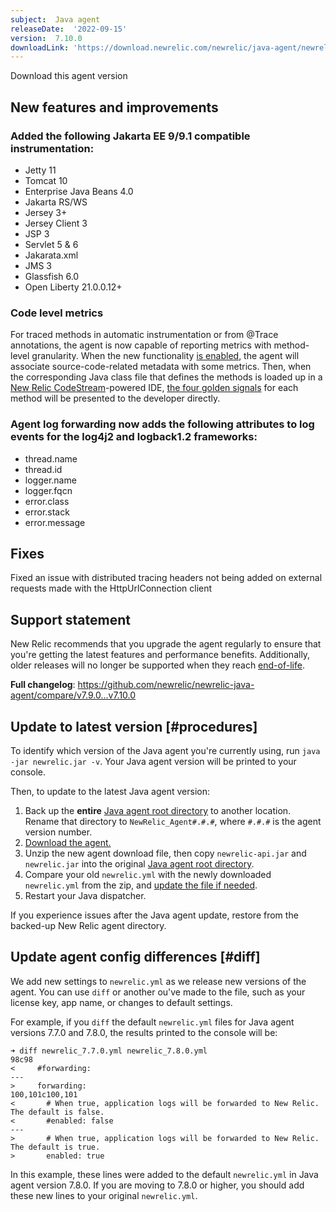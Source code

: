 ```yaml
---
subject:  Java agent
releaseDate:  '2022-09-15'
version:  7.10.0
downloadLink: 'https://download.newrelic.com/newrelic/java-agent/newrelic-agent/7.10.0/'
---
```

<ButtonGroup>
  <ButtonLink
    role="button"
    to="https://download.newrelic.com/newrelic/java-agent/newrelic-agent/7.10.0/"
    variant="primary"
  >
    Download this agent version
  </ButtonLink>
</ButtonGroup>

## New features and improvements

### Added the following Jakarta EE 9/9.1 compatible instrumentation:

* Jetty 11
* Tomcat 10
* Enterprise Java Beans 4.0
* Jakarta RS/WS
* Jersey 3+
* Jersey Client 3
* JSP 3
* Servlet 5 & 6
* Jakarata.xml
* JMS 3
* Glassfish 6.0
* Open Liberty 21.0.0.12+

### Code level metrics

For traced methods in automatic instrumentation or from @Trace annotations, the agent is now capable of reporting metrics with method-level granularity. When the new functionality [is enabled](/docs/apm/agents/java-agent/features/java-codestream-integration), the agent will associate source-code-related metadata with some metrics. Then, when the corresponding Java class file that defines the methods is loaded up in a [New Relic CodeStream](https://www.codestream.com/)-powered IDE, [the four golden signals](https://sre.google/sre-book/monitoring-distributed-systems#xref_monitoring_golden-signals) for each method will be presented to the developer directly.

### Agent log forwarding now adds the following attributes to log events for the log4j2 and logback1.2 frameworks:

* thread.name
* thread.id
* logger.name
* logger.fqcn
* error.class
* error.stack
* error.message

## Fixes

Fixed an issue with distributed tracing headers not being added on external requests made with the HttpUrlConnection client

## Support statement

New Relic recommends that you upgrade the agent regularly to ensure that you're getting the latest features and performance benefits. Additionally, older releases will no longer be supported when they reach [end-of-life](https://docs.newrelic.com/docs/using-new-relic/cross-product-functions/install-configure/notification-changes-new-relic-saas-features-distributed-software/).

**Full changelog**: https://github.com/newrelic/newrelic-java-agent/compare/v7.9.0...v7.10.0


## Update to latest version [#procedures]

To identify which version of the Java agent you're currently using, run `java -jar newrelic.jar -v`. Your Java agent version will be printed to your console.

Then, to update to the latest Java agent version:

1. Back up the **entire** [Java agent root directory](/docs/agents/manage-apm-agents/troubleshooting/find-agent-root-directory#java-agent) to another location. Rename that directory to `NewRelic_Agent#.#.#`, where `#.#.#` is the agent version number.
2. [Download the agent.](/docs/release-notes/agent-release-notes/java-release-notes)
3. Unzip the new agent download file, then copy `newrelic-api.jar` and `newrelic.jar` into the original [Java agent root directory](/docs/agents/manage-apm-agents/troubleshooting/find-agent-root-directory#java-agent).
4. Compare your old `newrelic.yml` with the newly downloaded `newrelic.yml` from the zip, and [update the file if needed](#diff).
5. Restart your Java dispatcher.

If you experience issues after the Java agent update, restore from the backed-up New Relic agent directory.

## Update agent config differences [#diff]

We add new settings to `newrelic.yml` as we release new versions of the agent. You can use `diff` or another ou've made to the file, such as your license key, app name, or changes to default settings.

For example, if you `diff` the default `newrelic.yml` files for Java agent versions 7.7.0 and 7.8.0, the results printed to the console will be:

```
➜ diff newrelic_7.7.0.yml newrelic_7.8.0.yml
98c98
<     #forwarding:
---
>     forwarding:
100,101c100,101
<       # When true, application logs will be forwarded to New Relic. The default is false.
<       #enabled: false
---
>       # When true, application logs will be forwarded to New Relic. The default is true.
>       enabled: true
```

In this example, these lines were added to the default `newrelic.yml` in Java agent version 7.8.0. If you are moving to 7.8.0 or higher, you should add these new lines to your original `newrelic.yml`.